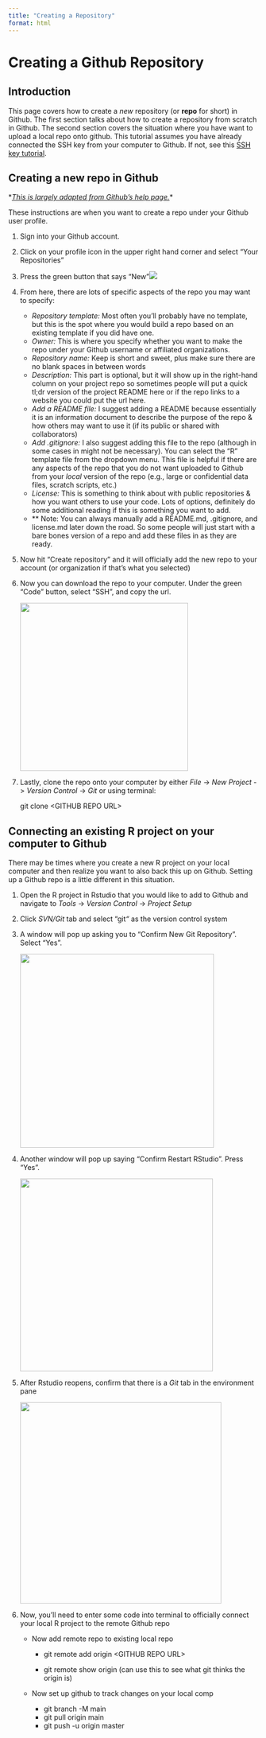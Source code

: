 ```yaml
---
title: "Creating a Repository"
format: html
---
```


# Creating a Github Repository

## Introduction

This page covers how to create a *new* repository (or **repo** for short) in Github. The first section talks about how to create a repository from scratch in Github. The second section covers the situation where you have want to upload a local repo onto github. This tutorial assumes you have already connected the SSH key from your computer to Github. If not, see this [SSH key tutorial](https://ucd-r-davis.github.io/R-DAVIS/setting_up_git.html).

## Creating a new repo in Github

\*[*This is largely adapted from Github's help page.*](https://docs.github.com/en/repositories/creating-and-managing-repositories/quickstart-for-repositories)\*

These instructions are when you want to create a repo under your Github user profile.

1.  Sign into your Github account.

2.  Click on your profile icon in the upper right hand corner and select "Your Repositories"

<!-- -->

3.  Press the green button that says "New"![](images/Screen%20Shot%202024-12-04%20at%201.23.56%20PM.png)

4.  From here, there are lots of specific aspects of the repo you may want to specify:

    -   *Repository template:* Most often you'll probably have no template, but this is the spot where you would build a repo based on an existing template if you did have one.
    -   *Owner:* This is where you specify whether you want to make the repo under your Github username or affiliated organizations.
    -   *Repository name:* Keep is short and sweet, plus make sure there are no blank spaces in between words
    -   *Description:* This part is optional, but it will show up in the right-hand column on your project repo so sometimes people will put a quick tl;dr version of the project README here or if the repo links to a website you could put the url here.
    -   *Add a README file:* I suggest adding a README because essentially it is an information document to describe the purpose of the repo & how others may want to use it (if its public or shared with collaborators)
    -   *Add .gitignore:* I also suggest adding this file to the repo (although in some cases in might not be necessary). You can select the "R" template file from the dropdown menu. This file is helpful if there are any aspects of the repo that you do not want uploaded to Github from your *local* version of the repo (e.g., large or confidential data files, scratch scripts, etc.)
    -   *License:* This is something to think about with public repositories & how you want others to use your code. Lots of options, definitely do some additional reading if this is something you want to add.
    -   \*\* Note: You can always manually add a README.md, .gitignore, and license.md later down the road. So some people will just start with a bare bones version of a repo and add these files in as they are ready.

5.  Now hit "Create repository" and it will officially add the new repo to your account (or organization if that's what you selected)

6.  Now you can download the repo to your computer. Under the green "Code" button, select "SSH", and copy the url.

    ![](images/Screen%20Shot%202024-12-04%20at%201.36.25%20PM.png){width="338"}

7.  Lastly, clone the repo onto your computer by either *File* -\> *New Project* -\> *Version Control* -\> *Git* or using terminal:

    git clone \<GITHUB REPO URL\>

## Connecting an existing R project on your computer to Github 

There may be times where you create a new R project on your local computer and then realize you want to also back this up on Github. Setting up a Github repo is a little different in this situation.

1.  Open the R project in Rstudio that you would like to add to Github and navigate to *Tools* -\> *Version Control* -\> *Project Setup*

2.  Click *SVN/Git* tab and select "git*"* as the version control system

3.  A window will pop up asking you to "Confirm New Git Repository". Select "Yes".

    ![](images/Screen%20Shot%202024-12-04%20at%201.48.03%20PM.png){width="390"}

4.  Another window will pop up saying "Confirm Restart RStudio". Press "Yes".

    ![](images/Screen%20Shot%202024-12-04%20at%201.48.17%20PM.png){width="388"}

5.  After Rstudio reopens, confirm that there is a *Git* tab in the environment pane

    ![](images/Screen%20Shot%202024-12-04%20at%201.50.31%20PM.png){width="405"}

6.  Now, you'll need to enter some code into terminal to officially connect your local R project to the remote Github repo

    -   Now add remote repo to existing local repo

        -   git remote add origin \<GITHUB REPO URL\>

        -   git remote show origin (can use this to see what git thinks the origin is)

    -   Now set up github to track changes on your local comp

        -   git branch -M main
        -   git pull origin main
        -   git push -u origin master
